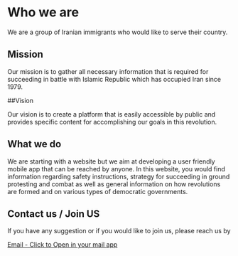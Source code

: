 
# Who we are 

We are a group of Iranian immigrants who would like to serve their country.

## Mission

Our mission is to gather all necessary information that is required for succeeding in battle with Islamic Republic which has occupied Iran since 1979. 

##Vision

Our vision is to create a platform that is easily accessible by public and provides specific content for accomplishing our goals in this revolution.

## What we do

We are starting with a website but we aim at developing a user friendly mobile app that can be reached by anyone. In this website, you would find information regarding safety instructions, strategy for succeeding in ground protesting and combat as well as general information on how revolutions are formed and on various types of democratic governments. 

## Contact us / Join US

If you have any suggestion or if you would like to join us, please reach us by 

<a href='mailto:iranremembers@proton.me'> Email - Click to Open in your mail app</a>